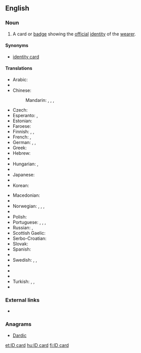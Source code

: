 ==English==

===Noun===
{{en-noun|head=[[ID]] [[card]]}}

# A card or [[badge]] showing the [[official]] [[identity]] of the [[wearer]].

====Synonyms====
* [[identity card]]

====Translations====
{{trans-top|card or badge showing the official identity of the wearer}}
* Arabic: {{t|ar|بطاقة هوية|f|tr=biṭāqa huwиyya|sc=Arab}}
* {{trreq|Bengali}}
* Chinese:
*: Mandarin: {{t|cmn|身分證|sc=Hani}}, {{t+|cmn|身分证}}, {{t|cmn|身份證|sc=Hant}}, {{t+|cmn|身份证|tr=shēnfènzhèng|sc=Hans}}
* Czech: {{t|cs|občanský průkaz|m}}
* Esperanto: {{t|eo|identigilo}}, {{t|eo|identiga karto}}
* Estonian: {{t|et|isikutunnistus}}
* Faroese: {{t|fo|samleikaprógv|n}}
* Finnish: {{t+|fi|henkilökortti}}, {{t+|fi|henkilöllisyystodistus}}, {{t|fi|henkilötodistus}}
* French: {{t+|fr|carte d'identité|f}}, {{t+|fr|pièce d'identité|f}}
* German: {{t+|de|Ausweis|m}}, {{t+|de|Personalausweis|m}}, {{t+|de|ID|f}}
* Greek: {{t|el|δελτίο αστυνομικής ταυτότητας|n|sc=Grek}}
* Hebrew: {{t+|he|תְעוּדַת זֶהוּת|f|tr=te'udat zehut}}
* {{trreq|Hindi}}
* Hungarian: {{t+|hu|személyi igazolvány}}, {{qualifier|colloquial}} {{t+|hu|személyi}}
* {{trreq|Indonesian}}
* Japanese: {{t|ja|IDカード|tr=ai dī kādo|alt=ＩＤカード|sc=Jpan}}
* {{trreq|Javanese}}
* Korean: {{t|ko|ID 카드|tr=ai-di kadeu|sc=Kore}}
{{trans-mid}}
* Macedonian: {{t|mk|ли́чна ка́рта|f}}
* {{trreq|Marathi}}
* Norwegian: {{t|no|ID-kort|n}}, {{t|no|identifikasjonsbevis|n}}, {{t|no|legitimasjon|m}}, {{t|no|ID|m}}
* {{trreq|Persian}}
* Polish: {{t+|pl|dowód osobisty|m}}
* Portuguese: {{t|pt|cartão do cidadão|m}} {{qualifier|Portugal}}, {{t|pt|CC|m}} {{qualifier|Portugal}}, {{t|pt|carteira de identidade|f}} {{qualifier|Brazil}}, {{t+|pt|RG|m}} {{qualifier|Brazil}}
* Russian: {{t|ru|удостовере́ние ли́чности|n|sc=Cyrl}}, {{qualifier|вну́тренний}} {{t+|ru|па́спорт|m|sc=Cyrl}} {{qualifier|Russian standard identity card}}
* Scottish Gaelic: {{t|gd|cairt-aithne|f}}
* Serbo-Croatian: {{t|sh|osobna iskaznica|f}}
* Slovak: {{t|sk|občiansky preukaz|m}}
* Spanish: {{t|es|carnet de identidad|m}}
* {{trreq|Swahili}}
* Swedish: {{t|sv|identifikation|c}}, {{t+|sv|legitimation|c}}, {{t|sv|ID-kort|n}}
* {{trreq|Tagalog}}
* {{trreq|Tamil}}
* {{trreq|Telugu}}
* Turkish: {{t+|tr|kimlik}},  {{t+|tr|kimlik kartı}},  {{t+|tr|nüfus cüzdanı}}
* {{trreq|Vietnamese}}
{{trans-bottom}}

===External links===
* {{pedialite|Identity document}}

===Anagrams===
* [[Dardic#English|Dardic]]

[[et:ID card]]
[[hu:ID card]]
[[fi:ID card]]